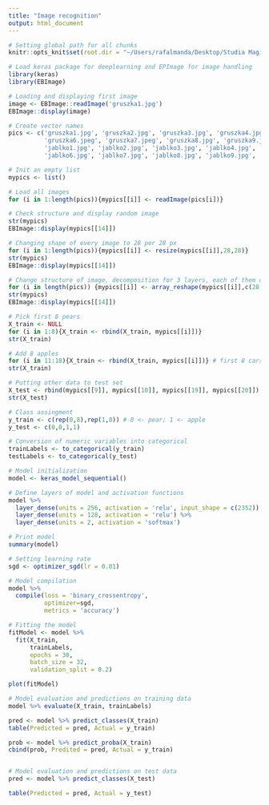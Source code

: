 ```yaml
---
title: "Image recognition"
output: html_document
---
```

```r
# Setting global path for all chunks
knitr::opts_knit$set(root.dir = "~/Users/rafalmanda/Desktop/Studia Magisterka/Data Science - materiały/Image recognition ENG/Data")

```

```r
# Load keras package for deeplearning and EPImage for image handling
library(keras)
library(EBImage)

# Loading and displaying first image
image <- EBImage::readImage('gruszka1.jpg')
EBImage::display(image)
```

```r
# Create vector names
pics <- c('gruszka1.jpg', 'gruszka2.jpg', 'gruszka3.jpg', 'gruszka4.jpg', 'gruszka5.jpg', 
          'gruszka6.jpeg', 'gruszka7.jpeg', 'gruszka8.jpg', 'gruszka9.jpg', 'gruszka10.jpg', 
          'jablko1.jpg', 'jablko2.jpg', 'jablko3.jpg', 'jablko4.jpg', 'jablko5.jpg',
          'jablko6.jpg', 'jablko7.jpg', 'jablko8.jpg', 'jablko9.jpg', 'jablko10.jpg')

# Init an empty list
mypics <- list()

# Load all images
for (i in 1:length(pics)){mypics[[i]] <- readImage(pics[i])}

# Check structure and display random image
str(mypics)
EBImage::display(mypics[[14]])
```

```r
# Changing shape of every image to 28 per 28 px
for (i in 1:length(pics)){mypics[[i]] <- resize(mypics[[i]],28,28)}
str(mypics)
EBImage::display(mypics[[14]])
```


```r
# Change structure of image, decomposition for 3 layers, each of them describes intensity of RGB colours
for (i in length(pics)) {mypics[[i]] <- array_reshape(mypics[[i]],c(28,28,3))}
str(mypics)
EBImage::display(mypics[[14]])
```

```r
# Pick first 8 pears
X_train <- NULL
for (i in 1:8){X_train <- rbind(X_train, mypics[[i]])} 
str(X_train)

# Add 8 apples
for (i in 11:18){X_train <- rbind(X_train, mypics[[i]])} # first 8 cars
str(X_train)
```

```r
# Putting other data to test set
X_test <- rbind(mypics[[9]], mypics[[10]], mypics[[19]], mypics[[20]])
str(X_test)

# Class assingment
y_train <- c(rep(0,8),rep(1,8)) # 0 <- pear; 1 <- apple
y_test <- c(0,0,1,1)

# Conversion of numeric variables into categorical 
trainLabels <- to_categorical(y_train)
testLabels <- to_categorical(y_test)
```

```r
# Model initialization
model <- keras_model_sequential()

# Define layers of model and activation functions
model %>%
  layer_dense(units = 256, activation = 'relu', input_shape = c(2352)) %>%
  layer_dense(units = 128, activation = 'relu') %>%
  layer_dense(units = 2, activation = 'softmax')

# Print model
summary(model)

# Setting learning rate
sgd <- optimizer_sgd(lr = 0.01)

# Model compilation
model %>%
  compile(loss = 'binary_crossentropy',
          optimizer=sgd,
          metrics = 'accuracy')

# Fitting the model
fitModel <- model %>%
  fit(X_train,
      trainLabels,
      epochs = 30,
      batch_size = 32,
      validation_split = 0.2)

plot(fitModel)

# Model evaluation and predictions on training data
model %>% evaluate(X_train, trainLabels)

pred <- model %>% predict_classes(X_train)
table(Predicted = pred, Actual = y_train)

prob <- model %>% predict_proba(X_train)
cbind(prob, Predited = pred, Actual = y_train)


# Model evaluation and predictions on test data
pred <- model %>% predict_classes(X_test)

table(Predicted = pred, Actual = y_test)
```

